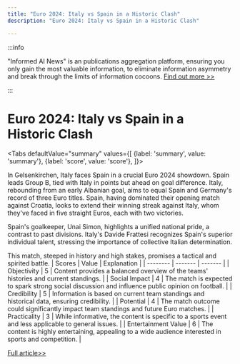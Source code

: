 ```yaml
---
title: "Euro 2024: Italy vs Spain in a Historic Clash"
description: "Euro 2024: Italy vs Spain in a Historic Clash"

---
```



:::info

"Informed AI News" is an publications aggregation platform, ensuring you only gain the most valuable information, to eliminate information asymmetry and break through the limits of information cocoons.  [Find out more >>](/)

:::

# Euro 2024: Italy vs Spain in a Historic Clash


<Tabs
	defaultValue="summary"
	values={[
	{label: 'summary', value: 'summary'},
	{label: 'score', value: 'score'},
]}>
<TabItem value="summary">


In Gelsenkirchen, Italy faces Spain in a crucial Euro 2024 showdown. Spain leads Group B, tied with Italy in points but ahead on goal difference. Italy, rebounding from an early Albanian goal, aims to equal Spain and Germany's record of three Euro titles. Spain, having dominated their opening match against Croatia, looks to extend their winning streak against Italy, whom they've faced in five straight Euros, each with two victories.

Spain's goalkeeper, Unai Simon, highlights a unified national pride, a contrast to past divisions. Italy's Davide Frattesi recognizes Spain's superior individual talent, stressing the importance of collective Italian determination.

This match, steeped in history and high stakes, promises a tactical and spirited battle.
</TabItem>
<TabItem value="score">
	| Scores     | Value   | Explanation |
	| -------- | ------- | ------- |
	| Objectivity  | 5    | Content provides a balanced overview of the teams' histories and current standings.    |
	| Social Impact | 4     | The match is expected to spark strong social discussion and influence public opinion on football.    |
	| Credibility    | 5    | Information is based on current team standings and historical data, ensuring credibility.    |
	| Potential    | 4    | The match outcome could significantly impact team standings and future Euro matches.    |
	| Practicality    | 3    | While informative, the content is specific to a sports event and less applicable to general issues.    |
	| Entertainment Value    | 6    | The content is highly entertaining, appealing to a wide audience interested in sports and competition.    |
</TabItem>
</Tabs>

[Full article>>](https://apnews.com/article/spain-italy-preview-euro-c8093dee4f7e88c3c042b7ea313d084f)

